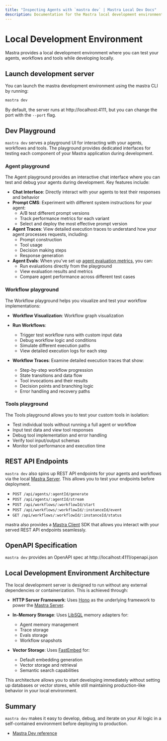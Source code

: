 ```yaml
---
title: "Inspecting Agents with `mastra dev` | Mastra Local Dev Docs"
description: Documentation for the Mastra local development environment for Mastra applications.
---
```


# Local Development Environment

Mastra provides a local development environment where you can test your agents, workflows and tools while 
developing locally.

<YouTube id="spGlcTEjuXY" />

## Launch development server

You can launch the mastra development environment using the mastra CLI by running:

```bash  copy
mastra dev
```

By default, the server runs at http://localhost:4111, but you can change the port with the `--port` flag.



## Dev Playground

`mastra dev` serves a playground UI for interacting with your agents, workflows and tools. The playground provides dedicated interfaces for testing each component of your Mastra application during development.


### Agent playground

The Agent playground provides an interactive chat interface where you can test and debug your agents during development. Key features include:

- **Chat Interface**: Directly interact with your agents to test their responses and behavior
- **Prompt CMS**: Experiment with different system instructions for your agent:
  - A/B test different prompt versions
  - Track performance metrics for each variant
  - Select and deploy the most effective prompt version
- **Agent Traces**: View detailed execution traces to understand how your agent processes requests, including:
  - Prompt construction
  - Tool usage
  - Decision making steps
  - Response generation
- **Agent Evals**: When you've set up [agent evaluation metrics](/docs/evals/00-overview), you can:
  - Run evaluations directly from the playground
  - View evaluation results and metrics
  - Compare agent performance across different test cases

### Workflow playground

The Workflow playground helps you visualize and test your workflow implementations:

- **Workflow Visualization**: Workflow graph visualization

- **Run Workflows**:
  - Trigger test workflow runs with custom input data
  - Debug workflow logic and conditions
  - Simulate different execution paths
  - View detailed execution logs for each step

- **Workflow Traces**: Examine detailed execution traces that show:
  - Step-by-step workflow progression
  - State transitions and data flow
  - Tool invocations and their results
  - Decision points and branching logic
  - Error handling and recovery paths

### Tools playground

The Tools playground allows you to test your custom tools in isolation:

- Test individual tools without running a full agent or workflow
- Input test data and view tool responses
- Debug tool implementation and error handling
- Verify tool input/output schemas
- Monitor tool performance and execution time



## REST API Endpoints
`mastra dev` also spins up REST API endpoints for your agents and workflows via the local [Mastra Server](/docs/deployment/server). This allows you to test your
endpoints before deployment. 

- `POST /api/agents/:agentId/generate`
- `POST /api/agents/:agentId/stream`
- `POST /api/workflows/:workflowId/start`
- `POST /api/workflows/:workflowId/:instanceId/event`
- `GET /api/workflows/:workflowId/:instanceId/status`

mastra also provides a [Mastra Client](/docs/deployment/client) SDK that allows you interact with your served REST API endpoints seamlessly.



## OpenAPI Specification

`mastra dev` provides an OpenAPI spec at http://localhost:4111/openapi.json

## Local Development Environment Architecture

The local development server is designed to run without any external dependencies or containerization. This is achieved through:

- **HTTP Server Framework**: Uses [Hono](https://hono.dev) as the underlying framework to power the [Mastra Server](/docs/deployment/server).

- **In-Memory Storage**: Uses [LibSQL](https://libsql.org/) memory adapters for:
  - Agent memory management
  - Trace storage
  - Evals storage
  - Workflow snapshots

- **Vector Storage**: Uses [FastEmbed](https://github.com/qdrant/fastembed) for:
  - Default embedding generation
  - Vector storage and retrieval
  - Semantic search capabilities


This architecture allows you to start developing immediately without setting up databases or vector stores, while still maintaining production-like behavior in your local environment.


## Summary

`mastra dev` makes it easy to develop, debug, and iterate on your AI logic in a self-contained environment before deploying to production.

- [Mastra Dev reference](../reference/cli/dev.mdx)